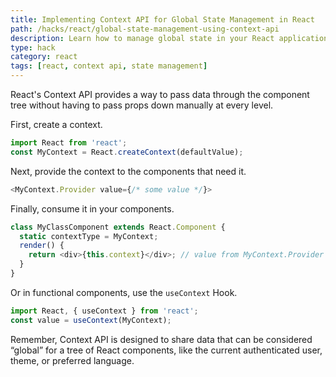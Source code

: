 ```yaml
---
title: Implementing Context API for Global State Management in React
path: /hacks/react/global-state-management-using-context-api
description: Learn how to manage global state in your React applications using the Context API. This tutorial includes code snippets for better understanding.
type: hack
category: react
tags: [react, context api, state management]
---
```


React's Context API provides a way to pass data through the component tree without having to pass props down manually at every level. 

First, create a context.

```javascript
import React from 'react';
const MyContext = React.createContext(defaultValue);
```

Next, provide the context to the components that need it.

```javascript
<MyContext.Provider value={/* some value */}>
```

Finally, consume it in your components.

```javascript
class MyClassComponent extends React.Component {
  static contextType = MyContext;
  render() {
    return <div>{this.context}</div>; // value from MyContext.Provider
  }
}
```

Or in functional components, use the `useContext` Hook.

```javascript
import React, { useContext } from 'react';
const value = useContext(MyContext);
```

Remember, Context API is designed to share data that can be considered “global” for a tree of React components, like the current authenticated user, theme, or preferred language.
